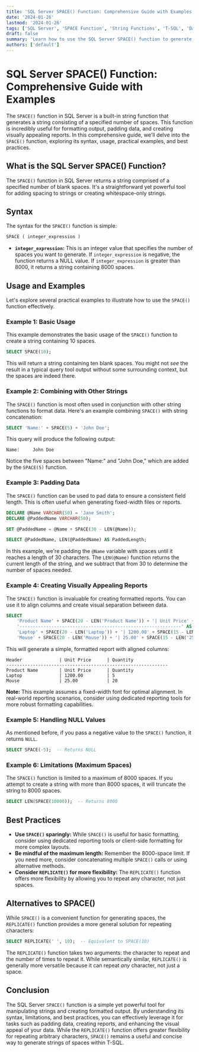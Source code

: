 ```yaml
---
title: 'SQL Server SPACE() Function: Comprehensive Guide with Examples'
date: '2024-01-26'
lastmod: '2024-01-26'
tags: ['SQL Server', 'SPACE Function', 'String Functions', 'T-SQL', 'Database Development', 'SQL Programming', 'Data Manipulation', 'SQL Tips']
draft: false
summary: 'Learn how to use the SQL Server SPACE() function to generate strings of spaces. This comprehensive guide provides detailed explanations, practical examples, and best practices for effective string manipulation in T-SQL.'
authors: ['default']
---
```


# SQL Server SPACE() Function: Comprehensive Guide with Examples

The `SPACE()` function in SQL Server is a built-in string function that generates a string consisting of a specified number of spaces. This function is incredibly useful for formatting output, padding data, and creating visually appealing reports. In this comprehensive guide, we'll delve into the `SPACE()` function, exploring its syntax, usage, practical examples, and best practices.

## What is the SQL Server SPACE() Function?

The `SPACE()` function in SQL Server returns a string comprised of a specified number of blank spaces.  It's a straightforward yet powerful tool for adding spacing to strings or creating whitespace-only strings.

## Syntax

The syntax for the `SPACE()` function is simple:

```sql
SPACE ( integer_expression )
```

*   **`integer_expression`:** This is an integer value that specifies the number of spaces you want to generate. If `integer_expression` is negative, the function returns a NULL value. If `integer_expression` is greater than 8000, it returns a string containing 8000 spaces.

## Usage and Examples

Let's explore several practical examples to illustrate how to use the `SPACE()` function effectively.

### Example 1: Basic Usage

This example demonstrates the basic usage of the `SPACE()` function to create a string containing 10 spaces.

```sql
SELECT SPACE(10);
```

This will return a string containing ten blank spaces.  You might not *see* the result in a typical query tool output without some surrounding context, but the spaces are indeed there.

### Example 2: Combining with Other Strings

The `SPACE()` function is most often used in conjunction with other string functions to format data. Here's an example combining `SPACE()` with string concatenation:

```sql
SELECT 'Name:' + SPACE(5) + 'John Doe';
```

This query will produce the following output:

```
Name:     John Doe
```

Notice the five spaces between "Name:" and "John Doe," which are added by the `SPACE(5)` function.

### Example 3: Padding Data

The `SPACE()` function can be used to pad data to ensure a consistent field length.  This is often useful when generating fixed-width files or reports.

```sql
DECLARE @Name VARCHAR(50) = 'Jane Smith';
DECLARE @PaddedName VARCHAR(50);

SET @PaddedName = @Name + SPACE(30 - LEN(@Name));

SELECT @PaddedName, LEN(@PaddedName) AS PaddedLength;
```

In this example, we're padding the `@Name` variable with spaces until it reaches a length of 30 characters. The `LEN(@Name)` function returns the current length of the string, and we subtract that from 30 to determine the number of spaces needed.

### Example 4: Creating Visually Appealing Reports

The `SPACE()` function is invaluable for creating formatted reports.  You can use it to align columns and create visual separation between data.

```sql
SELECT
    'Product Name' + SPACE(20 - LEN('Product Name')) + '| Unit Price' + SPACE(15 - LEN('Unit Price')) + '| Quantity' AS Header,
    '-------------------------------------------------------------' AS Separator,
    'Laptop' + SPACE(20 - LEN('Laptop')) + '| 1200.00' + SPACE(15 - LEN('1200.00')) + '| 5' AS Data1,
    'Mouse' + SPACE(20 - LEN('Mouse')) + '| 25.00' + SPACE(15 - LEN('25.00')) + '| 20' AS Data2;
```

This will generate a simple, formatted report with aligned columns:

```
Header              | Unit Price      | Quantity
-------------------------------------------------------------
Product Name        | Unit Price      | Quantity
Laptop              | 1200.00         | 5
Mouse               | 25.00           | 20
```

**Note:** This example assumes a fixed-width font for optimal alignment.  In real-world reporting scenarios, consider using dedicated reporting tools for more robust formatting capabilities.

### Example 5: Handling NULL Values

As mentioned before, if you pass a negative value to the `SPACE()` function, it returns `NULL`.

```sql
SELECT SPACE(-5);  -- Returns NULL
```

### Example 6: Limitations (Maximum Spaces)

The `SPACE()` function is limited to a maximum of 8000 spaces.  If you attempt to create a string with more than 8000 spaces, it will truncate the string to 8000 spaces.

```sql
SELECT LEN(SPACE(10000));  -- Returns 8000
```

## Best Practices

*   **Use `SPACE()` sparingly:** While `SPACE()` is useful for basic formatting, consider using dedicated reporting tools or client-side formatting for more complex layouts.
*   **Be mindful of the maximum length:** Remember the 8000-space limit.  If you need more, consider concatenating multiple `SPACE()` calls or using alternative methods.
*   **Consider `REPLICATE()` for more flexibility:** The `REPLICATE()` function offers more flexibility by allowing you to repeat any character, not just spaces.

## Alternatives to SPACE()

While `SPACE()` is a convenient function for generating spaces, the `REPLICATE()` function provides a more general solution for repeating characters:

```sql
SELECT REPLICATE(' ', 10);  -- Equivalent to SPACE(10)
```

The `REPLICATE()` function takes two arguments: the character to repeat and the number of times to repeat it. While semantically similar, `REPLICATE()` is generally more versatile because it can repeat *any* character, not just a space.

## Conclusion

The SQL Server `SPACE()` function is a simple yet powerful tool for manipulating strings and creating formatted output. By understanding its syntax, limitations, and best practices, you can effectively leverage it for tasks such as padding data, creating reports, and enhancing the visual appeal of your data.  While the `REPLICATE()` function offers greater flexibility for repeating arbitrary characters, `SPACE()` remains a useful and concise way to generate strings of spaces within T-SQL.